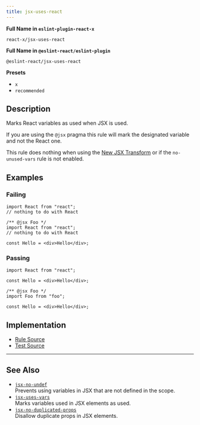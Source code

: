 ```yaml
---
title: jsx-uses-react
---
```


**Full Name in `eslint-plugin-react-x`**

```plain copy
react-x/jsx-uses-react
```

**Full Name in `@eslint-react/eslint-plugin`**

```plain copy
@eslint-react/jsx-uses-react
```

**Presets**

- `x`
- `recommended`

## Description

Marks React variables as used when JSX is used.

If you are using the `@jsx` pragma this rule will mark the designated variable and not the React one.

This rule does nothing when using the [New JSX Transform](https://legacy.reactjs.org/blog/2020/09/22/introducing-the-new-jsx-transform.html) or if the `no-unused-vars` rule is not enabled.

## Examples

### Failing

```tsx
import React from "react";
// nothing to do with React
```

```tsx
/** @jsx Foo */
import React from "react";
// nothing to do with React

const Hello = <div>Hello</div>;
```

### Passing

```tsx
import React from "react";

const Hello = <div>Hello</div>;
```

```tsx
/** @jsx Foo */
import Foo from "foo";

const Hello = <div>Hello</div>;
```

## Implementation

- [Rule Source](https://github.com/Rel1cx/eslint-react/tree/main/packages/plugins/eslint-plugin-react-x/src/rules/jsx-uses-react.ts)
- [Test Source](https://github.com/Rel1cx/eslint-react/tree/main/packages/plugins/eslint-plugin-react-x/src/rules/jsx-uses-react.spec.ts)

---

## See Also

- [`jsx-no-undef`](./jsx-no-undef)\
  Prevents using variables in JSX that are not defined in the scope.
- [`jsx-uses-vars`](./jsx-uses-vars)\
  Marks variables used in JSX elements as used.
- [`jsx-no-duplicated-props`](./jsx-no-duplicate-props)\
  Disallow duplicate props in JSX elements.

